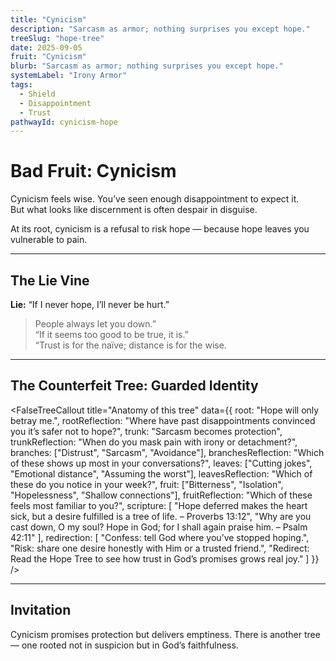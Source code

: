 ```yaml
---
title: "Cynicism"
description: "Sarcasm as armor; nothing surprises you except hope."
treeSlug: "hope-tree"
date: 2025-09-05
fruit: "Cynicism"
blurb: "Sarcasm as armor; nothing surprises you except hope."
systemLabel: "Irony Armor"
tags:
  - Shield
  - Disappointment
  - Trust
pathwayId: cynicism-hope
---
```



# Bad Fruit: Cynicism

Cynicism feels wise. You’ve seen enough disappointment to expect it.  
But what looks like discernment is often despair in disguise.  

At its root, cynicism is a refusal to risk hope — because hope leaves you vulnerable to pain.  

---

## The Lie Vine

**Lie:** “If I never hope, I’ll never be hurt.”  

> People always let you down.”  
> “If it seems too good to be true, it is.”  
> “Trust is for the naïve; distance is for the wise.

---

## The Counterfeit Tree: Guarded Identity

<FalseTreeCallout
  title="Anatomy of this tree"
  data={{
    root: "Hope will only betray me.",
    rootReflection: "Where have past disappointments convinced you it’s safer not to hope?",
    trunk: "Sarcasm becomes protection",
    trunkReflection: "When do you mask pain with irony or detachment?",
    branches: ["Distrust", "Sarcasm", "Avoidance"],
    branchesReflection: "Which of these shows up most in your conversations?",
    leaves: ["Cutting jokes", "Emotional distance", "Assuming the worst"],
    leavesReflection: "Which of these do you notice in your week?",
    fruit: ["Bitterness", "Isolation", "Hopelessness", "Shallow connections"],
    fruitReflection: "Which of these feels most familiar to you?",
    scripture: [
      "Hope deferred makes the heart sick, but a desire fulfilled is a tree of life. – Proverbs 13:12",
      "Why are you cast down, O my soul? Hope in God; for I shall again praise him. – Psalm 42:11"
    ],
    redirection: [
      "Confess: tell God where you’ve stopped hoping.",
      "Risk: share one desire honestly with Him or a trusted friend.",
      "Redirect: Read the Hope Tree to see how trust in God’s promises grows real joy."
    ]
  }}
/>

---

## Invitation

Cynicism promises protection but delivers emptiness. There is another tree — one rooted not in suspicion but in God’s faithfulness.  

<CTA
  variant="primary"
  title="Step into the Hope Tree"
  description="See how trusting God’s promises grows resilience, joy, and deep connection."
  buttonText="See the Good Tree"
  href="/trees/hope"
/>
